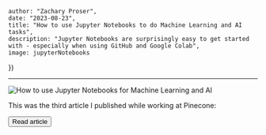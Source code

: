 


    author: "Zachary Proser", 
    date: "2023-08-23",
    title: "How to use Jupyter Notebooks to do Machine Learning and AI tasks", 
    description: "Jupyter Notebooks are surprisingly easy to get started with - especially when using GitHub and Google Colab",
    image: jupyterNotebooks 
})


--- 

<Image src={metadata.image} alt="How to use Jupyter Notebooks for Machine Learning and AI"/>

This was the third article I published while working at Pinecone: 

<Button href={href} variant="green">Read article</Button>
